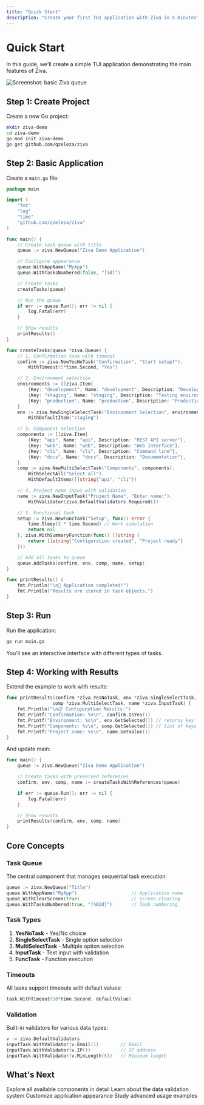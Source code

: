 ```yaml
---
title: "Quick Start"
description: "Create your first TUI application with Ziva in 5 minutes"
---
```


# Quick Start

In this guide, we'll create a simple TUI application demonstrating the main features of Ziva.

![Screenshot: basic Ziva queue](/images/pic_1.png)

## Step 1: Create Project

Create a new Go project:

```bash
mkdir ziva-demo
cd ziva-demo
go mod init ziva-demo
go get github.com/qzeleza/ziva
```

## Step 2: Basic Application

Create a `main.go` file:

```go
package main

import (
    "fmt"
    "log"
    "time"
    "github.com/qzeleza/ziva"
)

func main() {
    // Create task queue with title
    queue := ziva.NewQueue("Ziva Demo Application")

    // Configure appearance
    queue.WithAppName("MyApp")
    queue.WithTasksNumbered(false, "[%d]")

    // Create tasks
    createTasks(queue)

    // Run the queue
    if err := queue.Run(); err != nil {
        log.Fatal(err)
    }

    // Show results
    printResults()
}

func createTasks(queue *ziva.Queue) {
    // 1. Confirmation task with timeout
    confirm := ziva.NewYesNoTask("Confirmation", "Start setup?").
        WithTimeout(5*time.Second, "Yes")

    // 2. Environment selection
    environments := []ziva.Item{
        {Key: "development", Name: "development", Description: "Development environment"},
        {Key: "staging", Name: "staging", Description: "Testing environment"},
        {Key: "production", Name: "production", Description: "Production environment"},
    }
    env := ziva.NewSingleSelectTask("Environment Selection", environments).
        WithDefaultItem("staging")

    // 3. Component selection
    components := []ziva.Item{
        {Key: "api", Name: "api", Description: "REST API server"},
        {Key: "web", Name: "web", Description: "Web interface"},
        {Key: "cli", Name: "cli", Description: "Command line"},
        {Key: "docs", Name: "docs", Description: "Documentation"},
    }
    comp := ziva.NewMultiSelectTask("Components", components).
        WithSelectAll("Select all").
        WithDefaultItems([]string{"api", "cli"})

    // 4. Project name input with validation
    name := ziva.NewInputTask("Project Name", "Enter name:").
        WithValidator(ziva.DefaultValidators.Required())

    // 5. Functional task
    setup := ziva.NewFuncTask("Setup", func() error {
        time.Sleep(2 * time.Second) // Work simulation
        return nil
    }, ziva.WithSummaryFunction(func() []string {
        return []string{"Configuration created", "Project ready"}
    }))

    // Add all tasks to queue
    queue.AddTasks(confirm, env, comp, name, setup)
}

func printResults() {
    fmt.Println("\n🎉 Application completed!")
    fmt.Println("Results are stored in task objects.")
}
```

## Step 3: Run

Run the application:

```bash
go run main.go
```

You'll see an interactive interface with different types of tasks.

## Step 4: Working with Results

Extend the example to work with results:

```go
func printResults(confirm *ziva.YesNoTask, env *ziva.SingleSelectTask,
                 comp *ziva.MultiSelectTask, name *ziva.InputTask) {
    fmt.Println("\n📋 Configuration Results:")
    fmt.Printf("Confirmation: %v\n", confirm.IsYes())
    fmt.Printf("Environment: %s\n", env.GetSelected()) // returns key
    fmt.Printf("Components: %v\n", comp.GetSelected()) // list of keys
    fmt.Printf("Project name: %s\n", name.GetValue())
}
```

And update main:

```go
func main() {
    queue := ziva.NewQueue("Ziva Demo Application")

    // Create tasks with preserved references
    confirm, env, comp, name := createTasksWithReferences(queue)

    if err := queue.Run(); err != nil {
        log.Fatal(err)
    }

    // Show results
    printResults(confirm, env, comp, name)
}
```

## Core Concepts

### Task Queue

The central component that manages sequential task execution:

```go
queue := ziva.NewQueue("Title")
queue.WithAppName("MyApp")                    // Application name
queue.WithClearScreen(true)                   // Screen clearing
queue.WithTasksNumbered(true, "[%02d]")       // Task numbering
```

### Task Types

1. **YesNoTask** - Yes/No choice
2. **SingleSelectTask** - Single option selection
3. **MultiSelectTask** - Multiple option selection
4. **InputTask** - Text input with validation
5. **FuncTask** - Function execution

### Timeouts

All tasks support timeouts with default values:

```go
task.WithTimeout(10*time.Second, defaultValue)
```

### Validation

Built-in validators for various data types:

```go
v := ziva.DefaultValidators
inputTask.WithValidator(v.Email())        // Email
inputTask.WithValidator(v.IP())           // IP address
inputTask.WithValidator(v.MinLength(5))   // Minimum length
```

## What's Next

<CardGroup cols={2}>
  <Card title="Components" icon="puzzle-piece" href="/en/components/queue">
    Explore all available components in detail
  </Card>
  <Card title="Validation" icon="shield-check" href="/en/validation/overview">
    Learn about the data validation system
  </Card>
  <Card title="Styling" icon="palette" href="/en/customization/styling">
    Customize application appearance
  </Card>
  <Card title="Examples" icon="code" href="/en/examples/basic-usage">
    Study advanced usage examples
  </Card>
</CardGroup>
